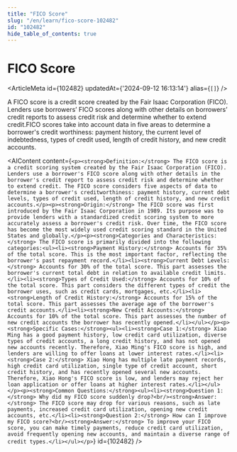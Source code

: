 ```yaml
---
title: "FICO Score"
slug: "/en/learn/fico-score-102482"
id: "102482"
hide_table_of_contents: true
---
```



# FICO Score

<ArticleMeta id={102482} updatedAt={'2024-09-12 16:13:14'} alias={`[]`} />
<div className='border-solid border-b border-t-0 my-4 border-[var(--ifm-color-gray-300)]' />

A FICO score is a credit score created by the Fair Isaac Corporation (FICO). Lenders use borrowers’ FICO scores along with other details on borrowers’ credit reports to assess credit risk and determine whether to extend credit.FICO scores take into account data in five areas to determine a borrower's credit worthiness: payment history, the current level of indebtedness, types of credit used, length of credit history, and new credit accounts.

<AIContent content={`<p><strong>Definition:</strong> The FICO score is a credit scoring system created by the Fair Isaac Corporation (FICO). Lenders use a borrower's FICO score along with other details in the borrower's credit report to assess credit risk and determine whether to extend credit. The FICO score considers five aspects of data to determine a borrower's creditworthiness: payment history, current debt levels, types of credit used, length of credit history, and new credit accounts.</p><p><strong>Origin:</strong> The FICO score was first introduced by the Fair Isaac Corporation in 1989. Its purpose was to provide lenders with a standardized credit scoring system to more accurately assess a borrower's credit risk. Over time, the FICO score has become the most widely used credit scoring standard in the United States and globally.</p><p><strong>Categories and Characteristics:</strong> The FICO score is primarily divided into the following categories:<ul><li><strong>Payment History:</strong> Accounts for 35% of the total score. This is the most important factor, reflecting the borrower's past repayment record.</li><li><strong>Current Debt Levels:</strong> Accounts for 30% of the total score. This part assesses the borrower's current total debt in relation to available credit limits.</li><li><strong>Types of Credit Used:</strong> Accounts for 10% of the total score. This part considers the different types of credit the borrower uses, such as credit cards, mortgages, etc.</li><li><strong>Length of Credit History:</strong> Accounts for 15% of the total score. This part assesses the average age of the borrower's credit accounts.</li><li><strong>New Credit Accounts:</strong> Accounts for 10% of the total score. This part assesses the number of new credit accounts the borrower has recently opened.</li></ul></p><p><strong>Specific Cases:</strong><ul><li><strong>Case 1:</strong> Xiao Ming has a good payment history, low credit card utilization, diverse types of credit accounts, a long credit history, and has not opened new accounts recently. Therefore, Xiao Ming's FICO score is high, and lenders are willing to offer loans at lower interest rates.</li><li><strong>Case 2:</strong> Xiao Hong has multiple late payment records, high credit card utilization, single type of credit account, short credit history, and has recently opened several new accounts. Therefore, Xiao Hong's FICO score is low, and lenders may reject her loan application or offer loans at higher interest rates.</li></ul></p><p><strong>Common Questions:</strong><ul><li><strong>Question 1:</strong> Why did my FICO score suddenly drop?<br/><strong>Answer:</strong> The FICO score may drop for various reasons, such as late payments, increased credit card utilization, opening new credit accounts, etc.</li><li><strong>Question 2:</strong> How can I improve my FICO score?<br/><strong>Answer:</strong> To improve your FICO score, you can make timely payments, reduce credit card utilization, avoid frequently opening new accounts, and maintain a diverse range of credit types.</li></ul></p>`} id={102482} />
